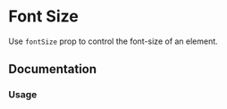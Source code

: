 

# Font Size

Use `fontSize` prop to control the font-size of an element.

<Scale hidePreview values={tokens.fontSize} />

## Documentation

### Usage

<Demo component={SizeUsage} />
